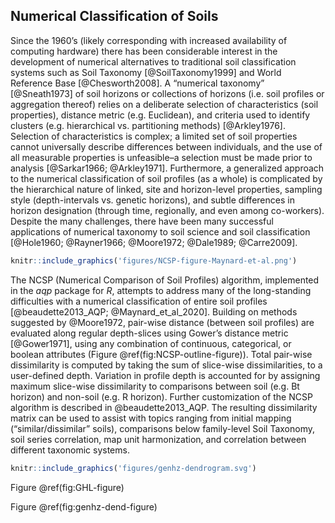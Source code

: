 
<!-- ~ 800 words -->
## Numerical Classification of Soils

Since the 1960's (likely corresponding with increased availability of computing hardware) there has been considerable interest in the development of numerical alternatives to traditional soil classification systems such as Soil Taxonomy [@SoilTaxonomy1999] and World Reference Base [@Chesworth2008]. A "numerical taxonomy" [@Sneath1973] of soil horizons or collections of horizons (i.e. soil profiles or aggregation thereof) relies on a deliberate selection of characteristics (soil properties), distance metric (e.g. Euclidean), and criteria used to identify clusters (e.g. hierarchical vs. partitioning methods) [@Arkley1976]. Selection of characteristics is complex; a limited set of soil properties cannot universally describe differences between individuals, and the use of all measurable properties is unfeasible--a selection must be made prior to analysis [@Sarkar1966; @Arkley1971]. Furthermore, a generalized approach to the numerical classification of soil profiles (as a whole) is complicated by the hierarchical nature of linked, site and horizon-level properties, sampling style (depth-intervals vs. genetic horizons), and subtle differences in horizon designation (through time, regionally, and even among co-workers). Despite the many challenges, there have been many successful applications of numerical taxonomy to soil science and soil classification [@Hole1960; @Rayner1966; @Moore1972; @Dale1989; @Carre2009].

```r
knitr::include_graphics('figures/NCSP-figure-Maynard-et-al.png')
```

<!-- note that we are using the new name here -->
The NCSP (Numerical Comparison of Soil Profiles) algorithm, implemented in the *aqp* package for *R*, attempts to address many of the long-standing difficulties with a numerical classification of entire soil profiles [@beaudette2013_AQP; @Maynard_et_al_2020]. Building on methods suggested by @Moore1972, pair-wise distance (between soil profiles) are evaluated along regular depth-slices using Gower's distance metric [@Gower1971], using any combination of continuous, categorical, or boolean attributes (Figure \@ref(fig:NCSP-outline-figure)). Total pair-wise dissimilarity is computed by taking the sum of slice-wise dissimilarities, to a user-defined depth. Variation in profile depth is accounted for by assigning maximum slice-wise dissimilarity to comparisons between soil (e.g. Bt horizon) and non-soil (e.g. R horizon). Further customization of the NCSP algorithm is described in @beaudette2013_AQP. The resulting dissimilarity matrix can be used to assist with topics ranging from initial mapping ("similar/dissimilar" soils), comparisons below family-level Soil Taxonomy, soil series correlation, map unit harmonization, and correlation between different taxonomic systems.


```r
knitr::include_graphics('figures/genhz-dendrogram.svg')
```




Figure \@ref(fig:GHL-figure)

Figure \@ref(fig:genhz-dend-figure)




<!-- sharpshootR: hang profiles from dendrogram -->

<!-- cite / link to chapter 4 from Geopedology book -->


 <!-- add a SoilTaxonomyDendrogram() plot similar to the output in Zinck, chapter 4 -->






<!-- ```{r OSD-ST-dend-figure, out.width="100%", fig.cap="XXX"} -->
<!-- knitr::include_graphics('figures/OSD-ST-dendrogram.svg') -->
<!-- ``` -->


<!-- ```{r OSD-ST-color-figure, out.width="100%", fig.cap="XXX"} -->
<!-- knitr::include_graphics('figures/OSD-soil-color-dendrogram.svg') -->
<!-- ``` -->




<!--   * major concepts, cite / rely on two papers for details -->
<!--   * genhz example -->
<!--   * properties example -->

<!-- ### Visualization -->

<!--   * dendrogram + profiles -->
<!--   * sharpshootR / soil taxonomy dendrogram figure -->
<!--   * nMDS of profiles -->

<!-- original ideas  -->



